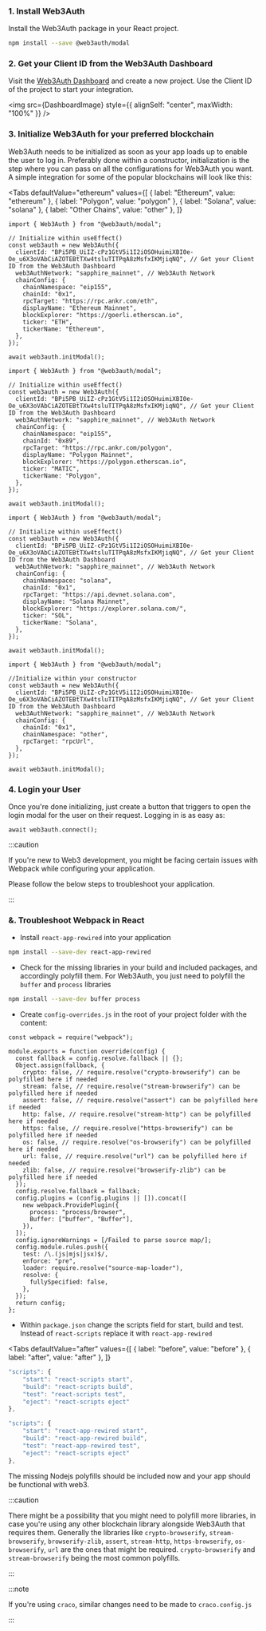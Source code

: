 
### 1. Install Web3Auth

Install the Web3Auth package in your React project.

```bash npm2yarn
npm install --save @web3auth/modal
```

### 2. Get your Client ID from the Web3Auth Dashboard

Visit the [Web3Auth Dashboard](https://dashboard.web3auth.io) and create a new project. Use the Client ID of the project to start your integration.

<img src={DashboardImage} style={{ alignSelf: "center", maxWidth: "100%" }} />

### 3. Initialize Web3Auth for your preferred blockchain

Web3Auth needs to be initialized as soon as your app loads up to enable the user to log in. Preferably done within a constructor, initialization is
the step where you can pass on all the configurations for Web3Auth you want. A simple integration for some of the popular blockchains will look like
this:

<Tabs
  defaultValue="ethereum"
  values={[
    { label: "Ethereum", value: "ethereum" },
    { label: "Polygon", value: "polygon" },
    { label: "Solana", value: "solana" },
    { label: "Other Chains", value: "other" },
  ]}
>

<TabItem value="ethereum">

```tsx
import { Web3Auth } from "@web3auth/modal";

// Initialize within useEffect()
const web3auth = new Web3Auth({
  clientId: "BPi5PB_UiIZ-cPz1GtV5i1I2iOSOHuimiXBI0e-Oe_u6X3oVAbCiAZOTEBtTXw4tsluTITPqA8zMsfxIKMjiqNQ", // Get your Client ID from the Web3Auth Dashboard
  web3AuthNetwork: "sapphire_mainnet", // Web3Auth Network
  chainConfig: {
    chainNamespace: "eip155",
    chainId: "0x1",
    rpcTarget: "https://rpc.ankr.com/eth",
    displayName: "Ethereum Mainnet",
    blockExplorer: "https://goerli.etherscan.io",
    ticker: "ETH",
    tickerName: "Ethereum",
  },
});

await web3auth.initModal();
```

</TabItem>

<TabItem value="polygon">

```tsx
import { Web3Auth } from "@web3auth/modal";

// Initialize within useEffect()
const web3auth = new Web3Auth({
  clientId: "BPi5PB_UiIZ-cPz1GtV5i1I2iOSOHuimiXBI0e-Oe_u6X3oVAbCiAZOTEBtTXw4tsluTITPqA8zMsfxIKMjiqNQ", // Get your Client ID from the Web3Auth Dashboard
  web3AuthNetwork: "sapphire_mainnet", // Web3Auth Network
  chainConfig: {
    chainNamespace: "eip155",
    chainId: "0x89",
    rpcTarget: "https://rpc.ankr.com/polygon",
    displayName: "Polygon Mainnet",
    blockExplorer: "https://polygon.etherscan.io",
    ticker: "MATIC",
    tickerName: "Polygon",
  },
});

await web3auth.initModal();
```

</TabItem>

<TabItem value="solana">

```tsx
import { Web3Auth } from "@web3auth/modal";

// Initialize within useEffect()
const web3auth = new Web3Auth({
  clientId: "BPi5PB_UiIZ-cPz1GtV5i1I2iOSOHuimiXBI0e-Oe_u6X3oVAbCiAZOTEBtTXw4tsluTITPqA8zMsfxIKMjiqNQ", // Get your Client ID from the Web3Auth Dashboard
  web3AuthNetwork: "sapphire_mainnet", // Web3Auth Network
  chainConfig: {
    chainNamespace: "solana",
    chainId: "0x1",
    rpcTarget: "https://api.devnet.solana.com",
    displayName: "Solana Mainnet",
    blockExplorer: "https://explorer.solana.com/",
    ticker: "SOL",
    tickerName: "Solana",
  },
});

await web3auth.initModal();
```

</TabItem>

<TabItem value="other">

```tsx
import { Web3Auth } from "@web3auth/modal";

//Initialize within your constructor
const web3auth = new Web3Auth({
  clientId: "BPi5PB_UiIZ-cPz1GtV5i1I2iOSOHuimiXBI0e-Oe_u6X3oVAbCiAZOTEBtTXw4tsluTITPqA8zMsfxIKMjiqNQ", // Get your Client ID from the Web3Auth Dashboard
  web3AuthNetwork: "sapphire_mainnet", // Web3Auth Network
  chainConfig: {
    chainId: "0x1",
    chainNamespace: "other",
    rpcTarget: "rpcUrl",
  },
});

await web3auth.initModal();
```

</TabItem>

</Tabs>

### 4. Login your User

Once you're done initializing, just create a button that triggers to open the login modal for the user on their request. Logging in is as easy as:

```tsx
await web3auth.connect();
```

:::caution

If you're new to Web3 development, you might be facing certain issues with Webpack while configuring your application.

Please follow the below steps to troubleshoot your application.

:::

### &. Troubleshoot Webpack in React

- Install `react-app-rewired` into your application

```bash npm2yarn
npm install --save-dev react-app-rewired
```

- Check for the missing libraries in your build and included packages, and accordingly polyfill them. For Web3Auth, you just need to polyfill the
  `buffer` and `process` libraries

```bash npm2yarn
npm install --save-dev buffer process
```

- Create `config-overrides.js` in the root of your project folder with the content:

```tsx
const webpack = require("webpack");

module.exports = function override(config) {
  const fallback = config.resolve.fallback || {};
  Object.assign(fallback, {
    crypto: false, // require.resolve("crypto-browserify") can be polyfilled here if needed
    stream: false, // require.resolve("stream-browserify") can be polyfilled here if needed
    assert: false, // require.resolve("assert") can be polyfilled here if needed
    http: false, // require.resolve("stream-http") can be polyfilled here if needed
    https: false, // require.resolve("https-browserify") can be polyfilled here if needed
    os: false, // require.resolve("os-browserify") can be polyfilled here if needed
    url: false, // require.resolve("url") can be polyfilled here if needed
    zlib: false, // require.resolve("browserify-zlib") can be polyfilled here if needed
  });
  config.resolve.fallback = fallback;
  config.plugins = (config.plugins || []).concat([
    new webpack.ProvidePlugin({
      process: "process/browser",
      Buffer: ["buffer", "Buffer"],
    }),
  ]);
  config.ignoreWarnings = [/Failed to parse source map/];
  config.module.rules.push({
    test: /\.(js|mjs|jsx)$/,
    enforce: "pre",
    loader: require.resolve("source-map-loader"),
    resolve: {
      fullySpecified: false,
    },
  });
  return config;
};
```

- Within `package.json` change the scripts field for start, build and test. Instead of `react-scripts` replace it with `react-app-rewired`

<Tabs
  defaultValue="after"
  values={[
    { label: "before", value: "before" },
    { label: "after", value: "after" },
]}
>

<TabItem value="before">

```typescript
"scripts": {
    "start": "react-scripts start",
    "build": "react-scripts build",
    "test": "react-scripts test",
    "eject": "react-scripts eject"
},
```

</TabItem>

<TabItem value="after">

```typescript
"scripts": {
    "start": "react-app-rewired start",
    "build": "react-app-rewired build",
    "test": "react-app-rewired test",
    "eject": "react-scripts eject"
},
```

</TabItem>

</Tabs>

The missing Nodejs polyfills should be included now and your app should be functional with web3.

:::caution

There might be a possibility that you might need to polyfill more libraries, in case you're using any other blockchain library alongside Web3Auth that
requires them. Generally the libraries like `crypto-browserify`, `stream-browserify`, `browserify-zlib`, `assert`, `stream-http`, `https-browserify`,
`os-browserify`, `url` are the ones that might be required. `crypto-browserify` and `stream-browserify` being the most common polyfills.

:::

:::note

If you're using `craco`, similar changes need to be made to `craco.config.js`

:::
